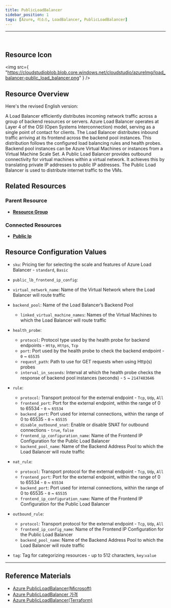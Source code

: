 ```yaml
---
title: PublicLoadBalancer
sidebar_position: 1
tags: [Azure, 리소스, LoadBalancer, PublicLoadBalancer]
---
```


<hr />
<br />

## Resource Icon

<img
    src={
        "https://cloudstudioblob.blob.core.windows.net/cloudstudio/azureImg/load_balancer-public_load_balancer.png"
    }
/>

## Resource Overview

Here's the revised English version:

A Load Balancer efficiently distributes incoming network traffic across a group of backend resources or servers. 
Azure Load Balancer operates at Layer 4 of the OSI (Open Systems Interconnection) model, serving as a single point of contact for clients. 
The Load Balancer distributes inbound traffic arriving at its frontend across the backend pool instances. 
This distribution follows the configured load balancing rules and health probes. 
Backend pool instances can be Azure Virtual Machines or instances from a Virtual Machine Scale Set.
A Public Load Balancer provides outbound connectivity for virtual machines within a virtual network. 
It achieves this by translating private IP addresses to public IP addresses. 
The Public Load Balancer is used to distribute internet traffic to the VMs.

## Related Resources

### Parent Resource

-   [**Resource Group**](https://docs.cstudio.app/docs/resource/azure/Base/ResourceGroup)

### Connected Resources

-   [**Public Ip**](https://docs.cstudio.app/docs/resource/azure/Network/PublicIp)

## Resource Configuration Values

- `sku`: Pricing tier for selecting the scale and features of Azure Load Balancer - `standard`, `Basic`

- `public_lb_frontend_ip_config`: 

- `virtual_network_name`: Name of the Virtual Network where the Load Balancer will route traffic

- `backend_pool`: Name of the Load Balancer’s Backend Pool

    - `linked_virtual_machine_names`: Names of the Virtual Machines to which the Load Balancer will route traffic

- `health_probe`:

    - `protocol`: Protocol type used by the health probe for backend endpoints - `Http`, `Https`, `Tcp`
    - `port`: Port used by the health probe to check the backend endpoint - `0` ~ `65535`
    - `request_path`: Path to use for GET requests when using Http(s) probes
    - `interval_in_seconds`: Interval at which the health probe checks the response of backend pool instances (seconds) - `5` ~ `2147483646`

- `rule`:

    - `protocol`: Transport protocol for the external endpoint - `Tcp`, `Udp`, `All`
    - `frontend_port`: Port for the external endpoint, within the range of 0 to 65534 - `0` ~ `65534`
    - `backend_port`: Port used for internal connections, within the range of 0 to 65535 - `0` ~ `65535`
    - `disable_outbound_snat`: Enable or disable SNAT for outbound connections - `true`, `false`
    - `frontend_ip_configuration_name`: Name of the Frontend IP Configuration for the Public Load Balancer
    - `backend_pool_name`: Name of the Backend Address Pool to which the Load Balancer will route traffic

- `nat_rule`:

    - `protocol`: Transport protocol for the external endpoint - `Tcp`, `Udp`, `All`
    - `frontend_port`: Port for the external endpoint, within the range of 0 to 65534 - `0` ~ `65534`
    - `backend_port`: Port used for internal connections, within the range of 0 to 65535 - `0` ~ `65535`
    - `frontend_ip_configuration_name`: Name of the Frontend IP Configuration for the Public Load Balancer

- `outbound_rule`:

    - `protocol`: Transport protocol for the external endpoint - `Tcp`, `Udp`, `All`
    - `frontend_ip_config_name`: Name of the Frontend IP Configuration for the Public Load Balancer
    - `backend_pool_name`: Name of the Backend Address Pool to which the Load Balancer will route traffic

- `tag`: Tag for categorizing resources - up to 512 characters, `key`:`value`
---

## Reference Materials

-   [Azure PublicLoadBalancer(Microsoft)](https://learn.microsoft.com/ko-kr/azure/load-balancer/load-balancer-overview)
-   [Azure PublicLoadBalancer 가격](https://azure.microsoft.com/en-us/pricing/details/load-balancer/)
-   [Azure PublicLoadBalancer(Terraform)](https://registry.terraform.io/providers/hashicorp/azurerm/latest/docs/resources/lb)
